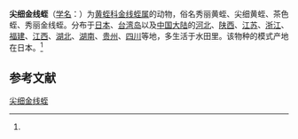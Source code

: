 {{Speciesbox
| name = 尖细金线蛭
| status = 
| status_system = 
| image = 
| genus = Whitmania
| species = acranulata
| authority = (Whitman, 1886)<ref name='id10300'>{{cite web| url =http://www.bioinfo.cn/db05/BjdwSpecies.php?action=view&id=10300| title =尖细金线蛭| work =《中国动物物种编目数据库》| publisher =中国科学院微生物研究所| author =中国科学院动物研究所| accessdate =2009-04-16| deadurl =yes| archiveurl =https://web.archive.org/web/20160305064640/http://www.bioinfo.cn/db05/BjdwSpecies.php?action=view&id=10300| archivedate =2016-03-05}}</ref>
}}

'''尖细金线蛭'''（[[学名|学名]]：{{lang|la|''Whitmania acranulata''}}）为[[黄蛭科|黄蛭科]][[金线蛭属|金线蛭属]]的动物，俗名秀丽黄蛭、尖细黄蛭、茶色蛭、秀丽金线蛭。分布于[[日本|日本]]、[[台湾岛|台湾岛]]以及[[中国大陆|中国大陆]]的[[河北|河北]]、[[陕西|陕西]]、[[江苏|江苏]]、[[浙江|浙江]]、[[福建|福建]]、[[江西|江西]]、[[湖北|湖北]]、[[湖南|湖南]]、[[贵州|贵州]]、[[四川|四川]]等地，多生活于水田里。该物种的模式产地在日本。<ref name='id10300'/>

== 参考文献 ==
{{reflist}}

{{Wikispecies|Whitmania acranulata}}
{{Taxonbar|from=Q11038536}}

[[Category:金线蛭属|尖细金线蛭]]


{{环节动物小作品}}